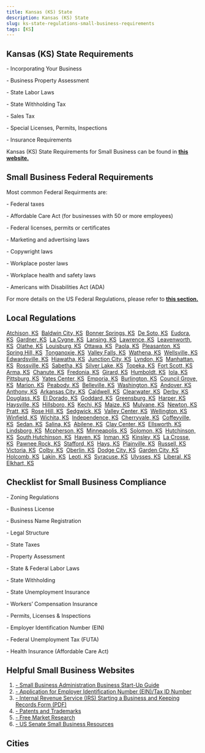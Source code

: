 ```yaml
---
title: Kansas (KS) State
description: Kansas (KS) State
slug: ks-state-regulations-small-business-requirements
tags: [KS]
---
```



<PostMeta category="business-compliance" />

**Kansas (KS) State Requirements**
----------------------------------

\- Incorporating Your Business

\- Business Property Assessment

\- State Labor Laws

\- State Withholding Tax

\- Sales Tax

\- Special Licenses, Permits, Inspections

\- Insurance Requirements

Kansas (KS) State Requirements for Small Business can be found in **[this website.](https://ksbiz.kansas.gov/start/obtain-licenses-and-permits/)**

**Small Business Federal Requirements**
---------------------------------------

Most common Federal Requirments are:

\- Federal taxes

\- Affordable Care Act (for businesses with 50 or more employees)

\- Federal licenses, permits or certificates

\- Marketing and advertising laws

\- Copywright laws

\- Workplace poster laws

\- Workplace health and safety laws

\- Americans with Disabilities Act (ADA)

For more details on the US Federal Regulations, please refer to **[this section.](../federal-regulations/)**

Local Regulations
------------------------
[Atchison, KS](/atchison-ks-small-business-requirements)  [Baldwin City, KS](/baldwincity-ks-small-business-requirements)  [Bonner Springs, KS](/bonnersprings-ks-small-business-requirements)  [De Soto, KS](/desoto-ks-small-business-requirements)  [Eudora, KS](/eudora-ks-small-business-requirements)  [Gardner, KS](/gardner-ks-small-business-requirements)  [La Cygne, KS](/lacygne-ks-small-business-requirements)  [Lansing, KS](/lansing-ks-small-business-requirements)  [Lawrence, KS](/lawrence-ks-small-business-requirements)  [Leavenworth, KS](/leavenworth-ks-small-business-requirements)  [Olathe, KS](/olathe-ks-small-business-requirements)  [Louisburg, KS](/louisburg-ks-small-business-requirements)  [Ottawa, KS](/ottawa-ks-small-business-requirements)  [Paola, KS](/paola-ks-small-business-requirements)  [Pleasanton, KS](/pleasanton-ks-small-business-requirements)  [Spring Hill, KS](/springhill-ks-small-business-requirements)  [Tonganoxie, KS](/tonganoxie-ks-small-business-requirements)  [Valley Falls, KS](/valleyfalls-ks-small-business-requirements)  [Wathena, KS](/wathena-ks-small-business-requirements)  [Wellsville, KS](/wellsville-ks-small-business-requirements)  [Edwardsville, KS](/edwardsville-ks-small-business-requirements)  [Hiawatha, KS](/hiawatha-ks-small-business-requirements)  [Junction City, KS](/junctioncity-ks-small-business-requirements)  [Lyndon, KS](/lyndon-ks-small-business-requirements)  [Manhattan, KS](/manhattan-ks-small-business-requirements)  [Rossville, KS](/rossville-ks-small-business-requirements)  [Sabetha, KS](/sabetha-ks-small-business-requirements)  [Silver Lake, KS](/silverlake-ks-small-business-requirements)  [Topeka, KS](/topeka-ks-small-business-requirements)  [Fort Scott, KS](/fortscott-ks-small-business-requirements)  [Arma, KS](/arma-ks-small-business-requirements)  [Chanute, KS](/chanute-ks-small-business-requirements)  [Fredonia, KS](/fredonia-ks-small-business-requirements)  [Girard, KS](/girard-ks-small-business-requirements)  [Humboldt, KS](/humboldt-ks-small-business-requirements)  [Iola, KS](/iola-ks-small-business-requirements)  [Pittsburg, KS](/pittsburg-ks-small-business-requirements)  [Yates Center, KS](/yatescenter-ks-small-business-requirements)  [Emporia, KS](/emporia-ks-small-business-requirements)  [Burlington, KS](/burlington-ks-small-business-requirements)  [Council Grove, KS](/councilgrove-ks-small-business-requirements)  [Marion, KS](/marion-ks-small-business-requirements)  [Peabody, KS](/peabody-ks-small-business-requirements)  [Belleville, KS](/belleville-ks-small-business-requirements)  [Washington, KS](/washington-ks-small-business-requirements)  [Andover, KS](/andover-ks-small-business-requirements)  [Anthony, KS](/anthony-ks-small-business-requirements)  [Arkansas City, KS](/arkansascity-ks-small-business-requirements)  [Caldwell, KS](/caldwell-ks-small-business-requirements)  [Clearwater, KS](/clearwater-ks-small-business-requirements)  [Derby, KS](/derby-ks-small-business-requirements)  [Douglass, KS](/douglass-ks-small-business-requirements)  [El Dorado, KS](/eldorado-ks-small-business-requirements)  [Goddard, KS](/goddard-ks-small-business-requirements)  [Greensburg, KS](/greensburg-ks-small-business-requirements)  [Harper, KS](/harper-ks-small-business-requirements)  [Haysville, KS](/haysville-ks-small-business-requirements)  [Hillsboro, KS](/hillsboro-ks-small-business-requirements)  [Kechi, KS](/kechi-ks-small-business-requirements)  [Maize, KS](/maize-ks-small-business-requirements)  [Mulvane, KS](/mulvane-ks-small-business-requirements)  [Newton, KS](/newton-ks-small-business-requirements)  [Pratt, KS](/pratt-ks-small-business-requirements)  [Rose Hill, KS](/rosehill-ks-small-business-requirements)  [Sedgwick, KS](/sedgwick-ks-small-business-requirements)  [Valley Center, KS](/valleycenter-ks-small-business-requirements)  [Wellington, KS](/wellington-ks-small-business-requirements)  [Winfield, KS](/winfield-ks-small-business-requirements)  [Wichita, KS](/wichita-ks-small-business-requirements)  [Independence, KS](/independence-ks-small-business-requirements)  [Cherryvale, KS](/cherryvale-ks-small-business-requirements)  [Coffeyville, KS](/coffeyville-ks-small-business-requirements)  [Sedan, KS](/sedan-ks-small-business-requirements)  [Salina, KS](/salina-ks-small-business-requirements)  [Abilene, KS](/abilene-ks-small-business-requirements)  [Clay Center, KS](/claycenter-ks-small-business-requirements)  [Ellsworth, KS](/ellsworth-ks-small-business-requirements)  [Lindsborg, KS](/lindsborg-ks-small-business-requirements)  [Mcpherson, KS](/mcpherson-ks-small-business-requirements)  [Minneapolis, KS](/minneapolis-ks-small-business-requirements)  [Solomon, KS](/solomon-ks-small-business-requirements)  [Hutchinson, KS](/hutchinson-ks-small-business-requirements)  [South Hutchinson, KS](/southhutchinson-ks-small-business-requirements)  [Haven, KS](/haven-ks-small-business-requirements)  [Inman, KS](/inman-ks-small-business-requirements)  [Kinsley, KS](/kinsley-ks-small-business-requirements)  [La Crosse, KS](/lacrosse-ks-small-business-requirements)  [Pawnee Rock, KS](/pawneerock-ks-small-business-requirements)  [Stafford, KS](/stafford-ks-small-business-requirements)  [Hays, KS](/hays-ks-small-business-requirements)  [Plainville, KS](/plainville-ks-small-business-requirements)  [Russell, KS](/russell-ks-small-business-requirements)  [Victoria, KS](/victoria-ks-small-business-requirements)  [Colby, KS](/colby-ks-small-business-requirements)  [Oberlin, KS](/oberlin-ks-small-business-requirements)  [Dodge City, KS](/dodgecity-ks-small-business-requirements)  [Garden City, KS](/gardencity-ks-small-business-requirements)  [Holcomb, KS](/holcomb-ks-small-business-requirements)  [Lakin, KS](/lakin-ks-small-business-requirements)  [Leoti, KS](/leoti-ks-small-business-requirements)  [Syracuse, KS](/syracuse-ks-small-business-requirements)  [Ulysses, KS](/ulysses-ks-small-business-requirements)  [Liberal, KS](/liberal-ks-small-business-requirements)  [Elkhart, KS](/elkhart-ks-small-business-requirements)

Checklist for Small Business Compliance
---------------------------------------

\- Zoning Regulations

\- Business License

\- Business Name Registration

\- Legal Structure

\- State Taxes

\- Property Assessment

\- State & Federal Labor Laws

\- State Withholding

\- State Unemployment Insurance

\- Workers’ Compensation Insurance

\- Permits, Licenses & Inspections

\- Employer Identification Number (EIN)

\- Federal Unemployment Tax (FUTA)

\- Health Insurance (Affordable Care Act)

Helpful Small Business Websites
-------------------------------

1.  [\- Small Business Administration Business Start-Up Guide](https://www.sba.gov/business-guide)
2.  [\- Application for Employer Identification Number (EIN)/Tax ID Number](https://www.irs.gov/businesses/small-businesses-self-employed/apply-for-an-employer-identification-number-ein-online)
3.  [\- Internal Revenue Service (IRS) Starting a Business and Keeping Records Form (PDF)](https://www.irs.gov/pub/irs-pdf/p583.pdf)
4.  [\- Patents and Trademarks](https://www.uspto.gov/)
5.  [\- Free Market Research](https://www.sba.gov/blogs/)
6.  [\- US Senate Small Business Resources](https://www.sbc.senate.gov/public/index.cfm/resources)

Cities
-----------------------------------------

